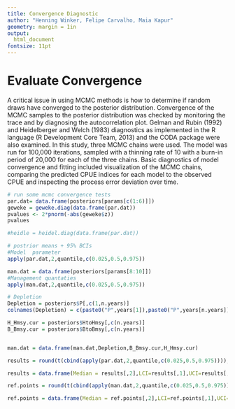 ```yaml
---
title: Convergence Diagnostic
author: "Henning Winker, Felipe Carvalho, Maia Kapur"
geometry: margin = 1in
output:
  html_document
fontsize: 11pt
---
```


# Evaluate Convergence

A critical issue in using MCMC methods is how to determine if random draws have converged to the posterior distribution. Convergence of the MCMC samples to the posterior distribution was checked by monitoring the trace and by diagnosing the autocorrelation plot. Gelman and Rubin (1992) and Heidelberger and Welch (1983) diagnostics as implemented in the R language (R Development Core Team, 2013) and the CODA package were also examined. In this study, three MCMC chains were used. The model was run for 100,000 iterations, sampled with a thinning rate of 10 with a burn-in period of 20,000 for each of the three chains. Basic diagnostics of model convergence and fitting included visualization of the MCMC chains, comparing the predicted CPUE indices for each model to the observed CPUE and inspecting the process error deviation over time. 

```r
# run some mcmc convergence tests
par.dat= data.frame(posteriors[params[c(1:6)]])
geweke = geweke.diag(data.frame(par.dat))
pvalues <- 2*pnorm(-abs(geweke$z))
pvalues

#heidle = heidel.diag(data.frame(par.dat))

# postrior means + 95% BCIs
#Model  parameter
apply(par.dat,2,quantile,c(0.025,0.5,0.975))

man.dat = data.frame(posteriors[params[8:10]])
#Management quantaties
apply(man.dat,2,quantile,c(0.025,0.5,0.975))

# Depletion
Depletion = posteriors$P[,c(1,n.years)]
colnames(Depletion) = c(paste0("P",years[1]),paste0("P",years[n.years]))

H_Hmsy.cur = posteriors$HtoHmsy[,c(n.years)]
B_Bmsy.cur = posteriors$BtoBmsy[,c(n.years)]


man.dat = data.frame(man.dat,Depletion,B_Bmsy.cur,H_Hmsy.cur)

results = round(t(cbind(apply(par.dat,2,quantile,c(0.025,0.5,0.975)))),3)

results = data.frame(Median = results[,2],LCI=results[,1],UCI=results[,3],Geweke.p=round(pvalues,3))

ref.points = round(t(cbind(apply(man.dat,2,quantile,c(0.025,0.5,0.975)))),3)

ref.points = data.frame(Median = ref.points[,2],LCI=ref.points[,1],UCI=ref.points[,3])

```